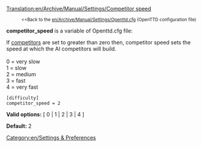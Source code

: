 [[Translation:en/Archive/Manual/Settings/Competitor speed]]

:<small><<Back to the [[en/Archive/Manual/Settings/Openttd.cfg]] (OpenTTD configuration file)</small>


'''competitor_speed''' is a variable of Openttd.cfg file:

If [[en/Archive/Manual/Settings/Max no competitors|competitors]] are set to greater than zero then, competitor speed sets the speed at which the AI competitors will build.<br><br>
0 = very slow<br>
1 = slow<br>
2 = medium<br>
3 = fast<br>
4 = very fast<br>

<pre>
[difficulty]
competitor_speed = 2
</pre>

'''Valid options:''' [ 0 | 1 | 2 | 3 | 4 ]

'''Default:''' 2


[[Category:en/Settings & Preferences]]